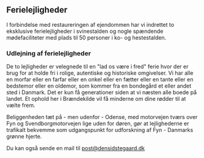 ## Ferielejligheder

I forbindelse med restaureringen af ejendommen har vi indrettet to eksklusive ferielejligheder i svinestalden og nogle spændende mødefaciliteter med plads til 50 personer i ko- og hestestalden.

### Udlejning af ferielejligheder

De to lejligheder er velegnede til en "lad os være i fred" ferie hvor der er brug for at holde fri i rolige, autentiske og historiske omgivelser. Vi har alle en morfar eller en farfar eller en onkel eller en fætter eller en tante eller en bedstemor eller en oldemor, som kommer fra en bondegård et eller andet sted i Danmark.  Det er kun få generationer siden at vi næsten alle boede på landet. Et ophold her i Brændekilde vil få minderne om dine rødder til at vælte frem.

Beliggenheden tæt på - men udenfor - Odense, med motorvejen tværs over Fyn og Svendborgmotorvejen lige uden for døren, gør at lejlighederne er trafikalt bekvemme som  udgangspunkt for udforskning af Fyn - Danmarks grønne hjerte.

Du kan også sende en mail til post@densidstegaard.dk